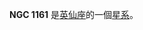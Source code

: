 {{NGCInfoBox|NGCID=NGC 1161|發現者=弗里德里希·威廉·赫歇爾|發現日期=1784年10月7日|其他編號=UGC 2474,MCG 7-7-15,ZWG 540.26|曆元=J2000.0|赤經=3時1分14.1秒
|赤緯=44°53'51"|星座=英仙座|星體=星系|星等=11.1|表面亮度=12.9|藍等=12.1}}

'''NGC 1161''' 是[[英仙座|英仙座]]的一個[[星系|星系]]。

{{NGCReference|1161}}
{{Catalogs|NGC=1161}}